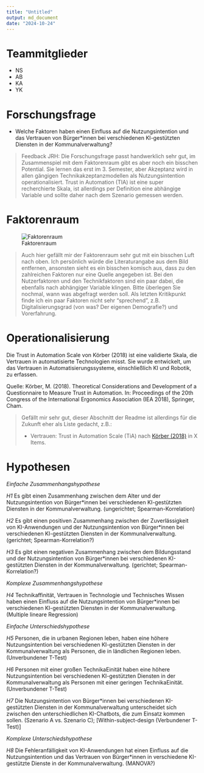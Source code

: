 ```yaml
---
title: "Untitled"
output: md_document
date: "2024-10-24"
---
```


# Teammitglieder
* NS
* AB
* KA
* YK

# Forschungsfrage
* Welche Faktoren haben einen Einfluss auf die Nutzungsintention und das Vertrauen von Bürger*innen bei verschiedenen KI-gestützten Diensten in der Kommunalverwaltung?

> Feedback JRH: Die Forschungsfrage passt handwerklich sehr gut, im Zusammenspiel mit dem Faktorenraum gibt es aber noch ein bisschen Potential. Sie lernen das erst im 3. Semester, aber Akzeptanz wird in allen gängigen Technikakzeptanzmodellen als Nutzungsintention operationalisiert. Trust in Automation (TIA) ist eine super recherchierte Skala, ist allerdings per Definition eine abhängige Variable und sollte daher nach dem Szenario gemessen werden. 

# Faktorenraum
![Faktorenraum](readme_files/Faktorenraum_Gruppe 1.png)

> Auch hier gefällt mir der Faktorenraum sehr gut mit ein bisschen Luft nach oben. Ich persönlich würde die Literaturangabe aus dem Bild entfernen, ansonsten sieht es ein bisschen komisch aus, dass zu den zahlreichen Faktoren nur eine Quelle angegeben ist. Bei den Nutzerfaktoren und den Technikfaktoren sind ein paar dabei, die ebenfalls nach abhängiger Variable klingen. Bitte überlegen Sie nochmal, wann was abgefragt werden soll. Als letzten Kritikpunkt finde ich ein paar Faktoren nicht sehr "sprechend", z.B. Digitalisierungsgrad (von was? Der eigenen Demografie?) und Vorerfahrung.

# Operationalisierung
Die Trust in Automation Scale von Körber (2018) ist eine validierte Skala, die Vertrauen in automatisierte Technologien misst. Sie wurde entwickelt, um das Vertrauen in Automatisierungssysteme, einschließlich KI und Robotik, zu erfassen.

Quelle: Körber, M. (2018). Theoretical Considerations and Development of a Questionnaire to Measure Trust in Automation. In: Proceedings of the 20th Congress of the International Ergonomics Association (IEA 2018), Springer, Cham.

> Gefällt mir sehr gut, dieser Abschnitt der Readme ist allerdings für die Zukunft eher als Liste gedacht, z.B.: 
>
> * Vertrauen: Trust in Automation Scale (TiA) nach [Körber (2018)](https://link.springer.com/chapter/10.1007/978-3-319-96074-6_2 "Körber, M.(2018. Theoretical Considerations and Development of a Questionnaire to Measure Trust in Automation. In: Proceedings of the 20th Congress of the International Ergonomics Association (IEA 2018), Springer, Cham.") in X Items.

# Hypothesen

*Einfache Zusammenhangshypothese*

*H1* Es gibt einen Zusammenhang zwischen dem Alter und der Nutzungsintention von Bürger*innen bei verschiedenen KI-gestützten Diensten in der Kommunalverwaltung. (ungerichtet; Spearman-Korrelation)

*H2* Es gibt einen positiven Zusammenhang zwischen der Zuverlässigkeit von KI-Anwendungen und der Nutzungsintention von Bürger*innen bei verschiedenen KI-gestützten Diensten in der Kommunalverwaltung. (gerichtet; Spearman-Korrelation?)

*H3* Es gibt einen negativen Zusammenhang zwischen dem Bildungsstand und der Nutzungsintention von Bürger*innen bei verschiedenen KI-gestützten Diensten in der Kommunalverwaltung. (gerichtet; Spearman-Korrelation?)

*Komplexe Zusammenhangshypothese*

*H4* Technikaffinität, Vertrauen in Technologie und Technisches Wissen haben einen Einfluss auf die Nutzungsintention von Bürger*innen bei verschiedenen KI-gestützten Diensten in der Kommunalverwaltung. (Multiple lineare Regression)

*Einfache Unterschiedshypothese*

*H5* Personen, die in urbanen Regionen leben, haben eine höhere Nutzungsintention bei verschiedenen KI-gestützten Diensten in der Kommunalverwaltung als Personen, die in ländlichen Regionen leben. (Unverbundener T-Test)

*H6* Personen mit einer großen TechnikaEinität haben eine höhere Nutzungsintention bei verschiedenen KI-gestützten Diensten in der Kommunalverwaltung als Personen mit einer geringen TechnikaEinität. (Unverbundener T-Test)

*H7*  Die Nutzungsintention von Bürger*innen bei verschiedenen KI-gestützten Diensten in der Kommunalverwaltung unterscheidet sich zwischen den unterschiedlichen KI-Chatbots, die zum Einsatz kommen sollen. (Szenario A vs. Szenario C); [Within-subject-design (Verbundener T- Test)]

*Komplexe Unterschiedshypothese*

*H8* Die Fehleranfälligkeit von KI-Anwendungen hat einen Einfluss auf die Nutzungsintention und das Vertrauen von Bürger*innen in verschiedene KI-gestützte Dienste in der Kommunalverwaltung. (MANOVA?)


